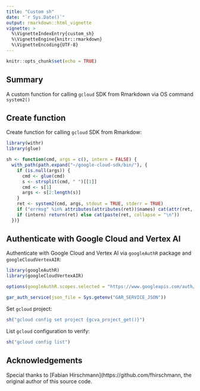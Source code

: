 ```yaml
---
title: "Custom sh"
date: "`r Sys.Date()`"
output: rmarkdown::html_vignette
vignette: >
  %\VignetteIndexEntry{custom_sh}
  %\VignetteEngine{knitr::rmarkdown}
  %\VignetteEncoding{UTF-8}
---
```



```r
knitr::opts_chunk$set(echo = TRUE)
```

## Summary 

A custom function for calling `gcloud` SDK from Rmarkdown via OS command `system2()` 

## Create function

Create function for calling `gcloud` SDK from Rmarkdow:

```r
library(withr)
library(glue)

sh <- function(cmd, args = c(), intern = FALSE) {
  with_path(path.expand("~/google-cloud-sdk/bin/"), {
    if (is.null(args)) {
      cmd <- glue(cmd)
      s <- strsplit(cmd, " ")[[1]]
      cmd <- s[1]
      args <- s[2:length(s)]
    }
    ret <- system2(cmd, args, stdout = TRUE, stderr = TRUE)
    if ("errmsg" %in% attributes(attributes(ret))$names) cat(attr(ret, "errmsg"), "\n")
    if (intern) return(ret) else cat(paste(ret, collapse = "\n"))
  })}
```

## Authenticate with Google Cloud and Vertex AI 

Authenticate with Google Cloud and Vertex AI via `googleAuthR` package and `googleCloudVertexAIR`: 

```r
library(googleAuthR)
library(googleCloudVertexAIR)

options(googleAuthR.scopes.selected = "https://www.googleapis.com/auth/cloud-platform")

gar_auth_service(json_file = Sys.getenv("GAR_SERVICE_JSON"))
```

Set `gcloud` project: 

```r
sh("gcloud config set project {gcva_project_get()}")
```

List `gcloud` configuration to verify: 

```r
sh("gcloud config list")
```


## Acknowledgements 

Special thanks to [Fabian Hirschmann](https://github.com/fhirschmann, the original author of this source code. 

